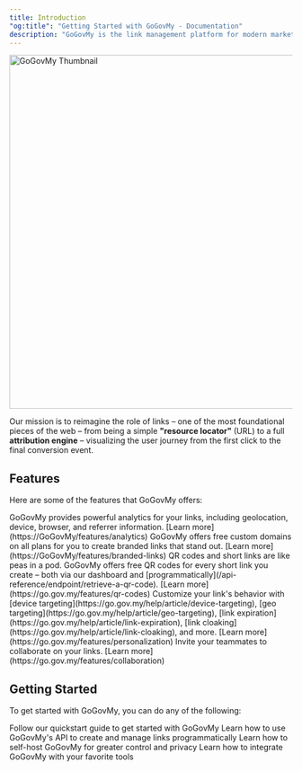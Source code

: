 ```yaml
---
title: Introduction
"og:title": "Getting Started with GoGovMy - Documentation"
description: "GoGovMy is the link management platform for modern marketing teams."
---
```


<Frame>
  <img
    className="rounded-lg border border-gray-100"
    src="/images/thumbnail.jpg"
    alt="GoGovMy Thumbnail"
    width="1200"
    height="630"
  />
</Frame>

Our mission is to reimagine the role of links – one of the most foundational pieces of the web – from being a simple **"resource locator"** (URL) to a full **attribution engine** – visualizing the user journey from the first click to the final conversion event.

## Features

Here are some of the features that GoGovMy offers:

<AccordionGroup>
  <Accordion title="Advanced Analytics" icon="chart-line">
    GoGovMy provides powerful analytics for your links, including geolocation,
    device, browser, and referrer information. [Learn
    more](https://GoGovMy/features/analytics)
  </Accordion>
  <Accordion title="Branded Links" icon="link">
    GoGovMy offers free custom domains on all plans for you to create branded links
    that stand out. [Learn more](https://GoGovMy/features/branded-links)
  </Accordion>
  <Accordion title="QR Codes" icon="qrcode">
    QR codes and short links are like peas in a pod. GoGovMy offers free QR codes
    for every short link you create – both via our dashboard and
    [programmatically](/api-reference/endpoint/retrieve-a-qr-code). [Learn
    more](https://go.gov.my/features/qr-codes)
  </Accordion>
  <Accordion title="Personalization" icon="user">
    Customize your link's behavior with [device
    targeting](https://go.gov.my/help/article/device-targeting), [geo
    targeting](https://go.gov.my/help/article/geo-targeting), [link
    expiration](https://go.gov.my/help/article/link-expiration), [link
    cloaking](https://go.gov.my/help/article/link-cloaking), and more. [Learn
    more](https://go.gov.my/features/personalization)
  </Accordion>
  <Accordion title="Team Collaboration" icon="users">
    Invite your teammates to collaborate on your links. [Learn
    more](https://go.gov.my/features/collaboration)
  </Accordion>
</AccordionGroup>

## Getting Started

To get started with GoGovMy, you can do any of the following:

<CardGroup cols={2}>
  <Card title="Quickstart Guide" icon="code" href="/quickstart">
    Follow our quickstart guide to get started with GoGovMy
  </Card>
  <Card title="Try our API" icon="code" href="/api-reference/introduction">
    Learn how to use GoGovMy's API to create and manage links programmatically
  </Card>
  <Card title="Self-host GoGovMy" icon="building" href="/self-hosting/guide">
    Learn how to self-host GoGovMy for greater control and privacy
  </Card>
  <Card title="Integrate with GoGovMy" icon="circle-nodes" href="/integrations">
    Learn how to integrate GoGovMy with your favorite tools
  </Card>
</CardGroup>
